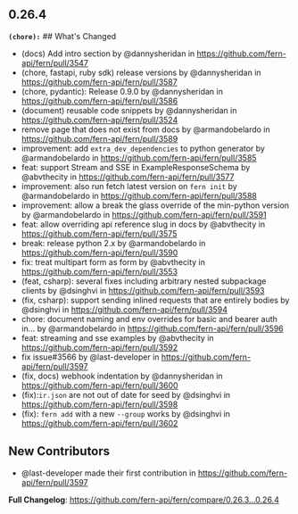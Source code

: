 ## 0.26.4
**`(chore):`** ## What's Changed
* (docs) Add intro section by @dannysheridan in https://github.com/fern-api/fern/pull/3547
* (chore, fastapi, ruby sdk) release versions by @dannysheridan in https://github.com/fern-api/fern/pull/3587
* (chore, pydantic): Release 0.9.0 by @dannysheridan in https://github.com/fern-api/fern/pull/3586
* (document) reusable code snippets by @dannysheridan in https://github.com/fern-api/fern/pull/3524
* remove page that does not exist from docs by @armandobelardo in https://github.com/fern-api/fern/pull/3589
* improvement: add  `extra_dev_dependencies` to python generator by @armandobelardo in https://github.com/fern-api/fern/pull/3585
* feat: support Stream and SSE in ExampleResponseSchema by @abvthecity in https://github.com/fern-api/fern/pull/3577
* improvement: also run fetch latest version on `fern init` by @armandobelardo in https://github.com/fern-api/fern/pull/3588
* improvement: allow a break the glass override of the min-python version by @armandobelardo in https://github.com/fern-api/fern/pull/3591
* feat: allow overriding api reference slug in docs by @abvthecity in https://github.com/fern-api/fern/pull/3575
* break: release python 2.x by @armandobelardo in https://github.com/fern-api/fern/pull/3590
* fix: treat multipart form as form by @abvthecity in https://github.com/fern-api/fern/pull/3553
* (feat, csharp): several fixes including arbitrary nested subpackage clients by @dsinghvi in https://github.com/fern-api/fern/pull/3593
* (fix, csharp): support sending inlined requests that are entirely bodies by @dsinghvi in https://github.com/fern-api/fern/pull/3594
* chore: document naming and env overrides for basic and bearer auth in… by @armandobelardo in https://github.com/fern-api/fern/pull/3596
* feat: streaming and sse examples by @abvthecity in https://github.com/fern-api/fern/pull/3592
* fix issue#3566 by @last-developer in https://github.com/fern-api/fern/pull/3597
* (fix, docs) webhook indentation by @dannysheridan in https://github.com/fern-api/fern/pull/3600
* (fix):`ir.json` are not out of date for seed by @dsinghvi in https://github.com/fern-api/fern/pull/3598
* (fix): `fern add` with a new `--group` works by @dsinghvi in https://github.com/fern-api/fern/pull/3602

## New Contributors
* @last-developer made their first contribution in https://github.com/fern-api/fern/pull/3597

**Full Changelog**: https://github.com/fern-api/fern/compare/0.26.3...0.26.4

